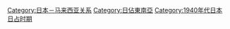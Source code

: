 [[Category:日本－马来西亚关系|Category:日本－马来西亚关系]]
[[Category:日佔東南亞|Category:日佔東南亞]]
[[Category:1940年代日本|Category:1940年代日本]]
[[Category:马来西亚历史政权|日占时期]]